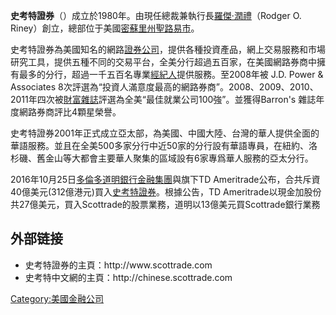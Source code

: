 '''史考特證券'''（{{lang|en|'''Scottrade Inc.'''}}）成立於1980年。由現任總裁兼執行長[[羅傑·潤禮|羅傑·潤禮]]（Rodger O. Riney）創立，總部位于美國[[密蘇里州|密蘇里州]][[聖路易市|聖路易市]]。   
                                                                              
史考特證券為美國知名的網路[[證券公司|證券公司]]，提供各種投資產品，網上交易服務和市場研究工具，提供五種不同的交易平台，全美分行超過五百家，在美國網路券商中擁有最多的分行，超過一千五百名專業[[經紀人|經紀人]]提供服務。至2008年被 J.D. Power & Associates 8次評選為“投資人滿意度最高的網路券商”。2008、2009、2010、2011年四次被[[財富雜誌|財富雜誌]]評選為全美“最佳就業公司100強”。並獲得Barron's 雜誌年度網路券商評比4顆星榮譽。   
     
史考特證券2001年正式成立亞太部，為美國、中國大陸、台灣的華人提供全面的華語服務。並且在全美500多家分行中近50家的分行設有華語專員，在紐約、洛杉磯、舊金山等大都會主要華人聚集的區域設有6家專爲華人服務的亞太分行。

2016年10月25日[[多倫多道明銀行金融集團|多倫多道明銀行金融集團]]與旗下TD Ameritrade公布，合共斥資40億美元(312億港元)買入[[史考特證券|史考特證券]]。根據公告，TD Ameritrade以現金加股份共27億美元，買入Scottrade的股票業務，道明以13億美元買Scottrade銀行業務

==外部链接==
*史考特證券的主頁：http://www.scottrade.com{{Wayback|url=http://www.scottrade.com/ |date=20081006091855 }}
*史考特中文網的主頁：http://chinese.scottrade.com{{Wayback|url=http://chinese.scottrade.com/ |date=20180412224606 }}


[[Category:美國金融公司|Category:美國金融公司]]